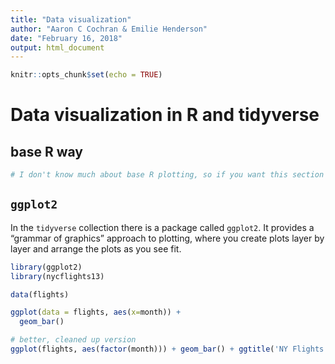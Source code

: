 ```yaml
---
title: "Data visualization"
author: "Aaron C Cochran & Emilie Henderson"
date: "February 16, 2018"
output: html_document
---
```


```r
knitr::opts_chunk$set(echo = TRUE)
```

# Data visualization in R and tidyverse

## base R way

```r
# I don't know much about base R plotting, so if you want this section please take it
```


## `ggplot2`

In the `tidyverse` collection there is a package called `ggplot2`. It provides a "grammar of graphics" approach to plotting, where you create plots layer by layer and arrange the plots as you see fit. 

```r
library(ggplot2)
library(nycflights13)

data(flights)

ggplot(data = flights, aes(x=month)) +
  geom_bar()

```

```r
# better, cleaned up version
ggplot(flights, aes(factor(month))) + geom_bar() + ggtitle('NY Flights by Month, 2013') + xlab('Month') + ylab('Count') + theme_minimal()
```

